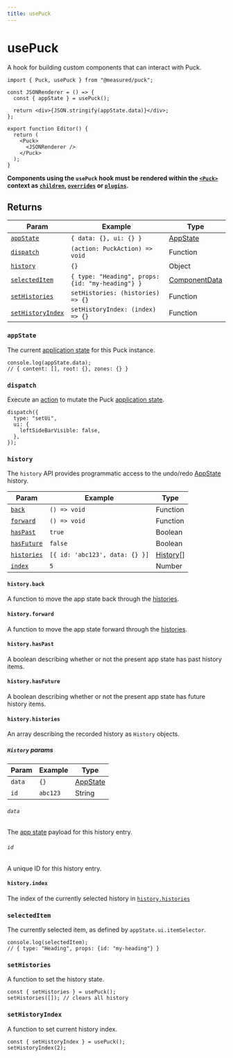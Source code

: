 ```yaml
---
title: usePuck
---
```


# usePuck

A hook for building custom components that can interact with Puck.

```tsx copy /usePuck/1 {4}
import { Puck, usePuck } from "@measured/puck";

const JSONRenderer = () => {
  const { appState } = usePuck();

  return <div>{JSON.stringify(appState.data)}</div>;
};

export function Editor() {
  return (
    <Puck>
      <JSONRenderer />
    </Puck>
  );
}
```

**Components using the `usePuck` hook must be rendered within the [`<Puck>`](/docs/api-reference/components/puck) context as [`children`](/docs/api-reference/components/puck#children), [`overrides`](/docs/api-reference/components/puck#overrides) or [`plugins`](/docs/api-reference/components/puck#plugins).**

## Returns

| Param                                 | Example                                          | Type                                                |
| ------------------------------------- | ------------------------------------------------ | --------------------------------------------------- |
| [`appState`](#appstate)               | `{ data: {}, ui: {} }`                           | [AppState](/docs/api-reference/app-state)           |
| [`dispatch`](#dispatch)               | `(action: PuckAction) => void`                   | Function                                            |
| [`history`](#history)                 | `{}`                                             | Object                                              |
| [`selectedItem`](#selecteditem)       | `{ type: "Heading", props: {id: "my-heading"} }` | [ComponentData](/docs/api-reference/data#content-1) |
| [`setHistories`](#sethistories)       | `setHistories: (histories) => {}`                | Function                                            |
| [`setHistoryIndex`](#sethistoryindex) | `setHistoryIndex: (index) => {}`                 | Function                                            |

### `appState`

The current [application state](/docs/api-reference/app-state) for this Puck instance.

```tsx
console.log(appState.data);
// { content: [], root: {}, zones: {} }
```

### `dispatch`

Execute an [action](/docs/api-reference/actions) to mutate the Puck [application state](/docs/api-reference/app-state).

```tsx
dispatch({
  type: "setUi",
  ui: {
    leftSideBarVisible: false,
  },
});
```

### `history`

The `history` API provides programmatic access to the undo/redo [AppState](/docs/api-reference/app-state) history.

| Param                            | Example                        | Type                           |
| -------------------------------- | ------------------------------ | ------------------------------ |
| [`back`](#historyback)           | `() => void`                   | Function                       |
| [`forward`](#historyforward)     | `() => void`                   | Function                       |
| [`hasPast`](#historyhaspast)     | `true`                         | Boolean                        |
| [`hasFuture`](#historyhasfuture) | `false`                        | Boolean                        |
| [`histories`](#historyhistories) | `[{ id: 'abc123', data: {} }]` | [History](#history-params)\[\] |
| [`index`](#historyindex)         | `5`                            | Number                         |

#### `history.back`

A function to move the app state back through the [histories](#historyhistories).

#### `history.forward`

A function to move the app state forward through the [histories](#historyhistories).

#### `history.hasPast`

A boolean describing whether or not the present app state has past history items.

#### `history.hasFuture`

A boolean describing whether or not the present app state has future history items.

#### `history.histories`

An array describing the recorded history as `History` objects.

##### `History` params

| Param  | Example  | Type                                      |
| ------ | -------- | ----------------------------------------- |
| `data` | `{}`     | [AppState](/docs/api-reference/app-state) |
| `id`   | `abc123` | String                                    |

###### `data`

The [app state](/docs/api-reference/app-state) payload for this history entry.

###### `id`

A unique ID for this history entry.

#### `history.index`

The index of the currently selected history in [`history.histories`](#historyhistories)

### `selectedItem`

The currently selected item, as defined by `appState.ui.itemSelector`.

```tsx
console.log(selectedItem);
// { type: "Heading", props: {id: "my-heading"} }
```

### `setHistories`

A function to set the history state.

```tsx
const { setHistories } = usePuck();
setHistories([]); // clears all history
```

### `setHistoryIndex`

A function to set current history index.

```tsx
const { setHistoryIndex } = usePuck();
setHistoryIndex(2);
```
